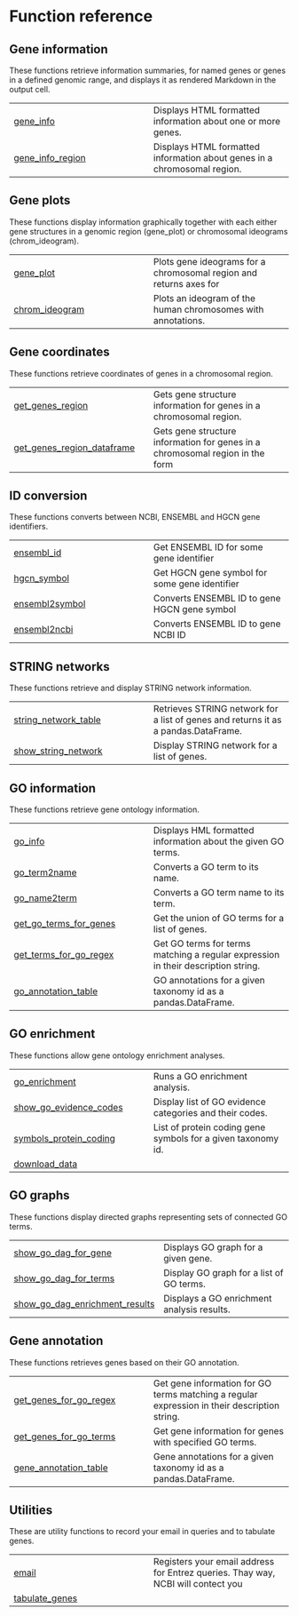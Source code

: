 # Function reference {.doc .doc-index}

## Gene information

These functions retrieve information summaries, for named genes or 
genes in a defined genomic range, and displays it as rendered Markdown
in the output cell.


| | |
| --- | --- |
| [gene_info](gene_info.qmd#geneinfo.gene_info) | Displays HTML formatted information about one or more genes. |
| [gene_info_region](gene_info_region.qmd#geneinfo.gene_info_region) | Displays HTML formatted information about genes in a chromosomal region. |

## Gene plots

These functions display information graphically together with each 
either gene structures in a genomic region (gene_plot) or chromosomal
ideograms (chrom_ideogram).


| | |
| --- | --- |
| [gene_plot](gene_plot.qmd#geneinfo.gene_plot) | Plots gene ideograms for a chromosomal region and returns axes for  |
| [chrom_ideogram](chrom_ideogram.qmd#geneinfo.chrom_ideogram) | Plots an ideogram of the human chromosomes with annotations. |

## Gene coordinates

These functions retrieve coordinates of genes in a chromosomal region.


| | |
| --- | --- |
| [get_genes_region](get_genes_region.qmd#geneinfo.get_genes_region) | Gets gene structure information for genes in a chromosomal region. |
| [get_genes_region_dataframe](get_genes_region_dataframe.qmd#geneinfo.get_genes_region_dataframe) | Gets gene structure information for genes in a chromosomal region in the form |

## ID conversion

These functions converts between NCBI, ENSEMBL and HGCN gene identifiers.


| | |
| --- | --- |
| [ensembl_id](ensembl_id.qmd#geneinfo.ensembl_id) | Get ENSEMBL ID for some gene identifier |
| [hgcn_symbol](hgcn_symbol.qmd#geneinfo.hgcn_symbol) | Get HGCN gene symbol for some gene identifier |
| [ensembl2symbol](ensembl2symbol.qmd#geneinfo.ensembl2symbol) | Converts ENSEMBL ID to gene HGCN gene symbol     |
| [ensembl2ncbi](ensembl2ncbi.qmd#geneinfo.ensembl2ncbi) | Converts ENSEMBL ID to gene NCBI ID |

## STRING networks

These functions retrieve and display STRING network information.


| | |
| --- | --- |
| [string_network_table](string_network_table.qmd#geneinfo.string_network_table) | Retrieves STRING network for a list of genes and returns it as a pandas.DataFrame. |
| [show_string_network](show_string_network.qmd#geneinfo.show_string_network) | Display STRING network for a list of genes. |

## GO information

These functions retrieve gene ontology information.


| | |
| --- | --- |
| [go_info](go_info.qmd#geneinfo.go_info) | Displays HML formatted information about the given GO terms. |
| [go_term2name](go_term2name.qmd#geneinfo.go_term2name) | Converts a GO term to its name. |
| [go_name2term](go_name2term.qmd#geneinfo.go_name2term) | Converts a GO term name to its term. |
| [get_go_terms_for_genes](get_go_terms_for_genes.qmd#geneinfo.get_go_terms_for_genes) | Get the union of GO terms for a list of genes. |
| [get_terms_for_go_regex](get_terms_for_go_regex.qmd#geneinfo.get_terms_for_go_regex) | Get GO terms for terms matching a regular expression in their description string. |
| [go_annotation_table](go_annotation_table.qmd#geneinfo.go_annotation_table) | GO annotations for a given taxonomy id as a pandas.DataFrame. |

## GO enrichment

These functions allow gene ontology enrichment analyses.


| | |
| --- | --- |
| [go_enrichment](go_enrichment.qmd#geneinfo.go_enrichment) | Runs a GO enrichment analysis. |
| [show_go_evidence_codes](show_go_evidence_codes.qmd#geneinfo.show_go_evidence_codes) | Display list of GO evidence categories and their codes. |
| [symbols_protein_coding](symbols_protein_coding.qmd#geneinfo.symbols_protein_coding) | List of protein coding gene symbols for a given taxonomy id. |
| [download_data](download_data.qmd#geneinfo.download_data) |  |

## GO graphs

These functions display directed graphs representing sets of connected GO terms.


| | |
| --- | --- |
| [show_go_dag_for_gene](show_go_dag_for_gene.qmd#geneinfo.show_go_dag_for_gene) | Displays GO graph for a given gene. |
| [show_go_dag_for_terms](show_go_dag_for_terms.qmd#geneinfo.show_go_dag_for_terms) | Display GO graph for a list of GO terms. |
| [show_go_dag_enrichment_results](show_go_dag_enrichment_results.qmd#geneinfo.show_go_dag_enrichment_results) | Displays a GO enrichment analysis results. |

## Gene annotation

These functions retrieves genes based on their GO annotation.


| | |
| --- | --- |
| [get_genes_for_go_regex](get_genes_for_go_regex.qmd#geneinfo.get_genes_for_go_regex) | Get gene information for GO terms matching a regular expression in their description string. |
| [get_genes_for_go_terms](get_genes_for_go_terms.qmd#geneinfo.get_genes_for_go_terms) | Get gene information for genes with specified GO terms. |
| [gene_annotation_table](gene_annotation_table.qmd#geneinfo.gene_annotation_table) | Gene annotations for a given taxonomy id as a pandas.DataFrame. |

## Utilities

These are utility functions to record your email in queries and to tabulate genes.


| | |
| --- | --- |
| [email](email.qmd#geneinfo.email) | Registers your email address for Entrez queries. Thay way, NCBI will contect you |
| [tabulate_genes](tabulate_genes.qmd#geneinfo.tabulate_genes) |  |